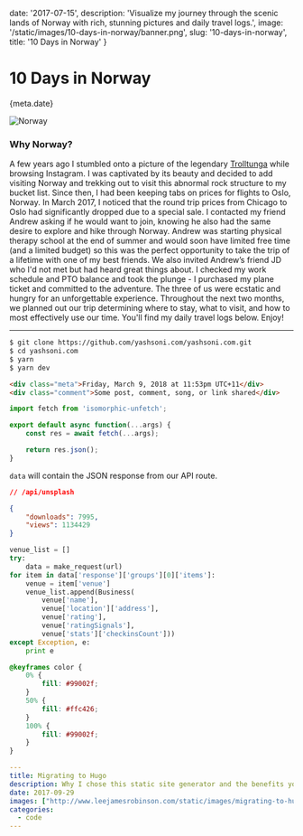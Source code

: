 
date: '2017-07-15',
description: 'Visualize my journey through the scenic lands of Norway with rich, stunning pictures and daily travel logs.',
image: '/static/images/10-days-in-norway/banner.png',
slug: '10-days-in-norway',
title: '10 Days in Norway'
}


# 10 Days in Norway

<Date>{meta.date}</Date>

![Norway](/static/images/10-days-in-norway/banner.png)

### Why Norway?

A few years ago I stumbled onto a picture of the legendary [Trolltunga](https://www.visitnorway.com/places-to-go/fjord-norway/the-hardangerfjord-region/listings-hardanger-fjord/trolltunga/8625/) while browsing Instagram. I was captivated by its beauty and decided to add visiting Norway and trekking out to visit this abnormal rock structure to my bucket list. Since then, I had been keeping tabs on prices for flights to Oslo, Norway. In March 2017, I noticed that the round trip prices from Chicago to Oslo had significantly dropped due to a special sale. I contacted my friend Andrew asking if he would want to join, knowing he also had the same desire to explore and hike through Norway. Andrew was starting physical therapy school at the end of summer and would soon have limited free time (and a limited budget) so this was the perfect opportunity to take the trip of a lifetime with one of my best friends. We also invited Andrew’s friend JD who I'd not met but had heard great things about. I checked my work schedule and PTO balance and took the plunge - I purchased my plane ticket and committed to the adventure. The three of us were ecstatic and hungry for an unforgettable experience. Throughout the next two months, we planned out our trip determining where to stay, what to visit, and how to most effectively use our time. You'll find my daily travel logs below. Enjoy!

---

```bash
$ git clone https://github.com/yashsoni.com/yashsoni.com.git
$ cd yashsoni.com
$ yarn
$ yarn dev
```

```html
<div class="meta">Friday, March 9, 2018 at 11:53pm UTC+11</div>
<div class="comment">Some post, comment, song, or link shared</div>
```

```js
import fetch from 'isomorphic-unfetch';

export default async function(...args) {
    const res = await fetch(...args);

    return res.json();
}
```

`data` will contain the JSON response from our API route.

```json
// /api/unsplash

{
    "downloads": 7995,
    "views": 1134429
}
```

```python
venue_list = []
try:
	data = make_request(url)
for item in data['response']['groups'][0]['items']:
	venue = item['venue']
	venue_list.append(Business(
		venue['name'],
		venue['location']['address'],
		venue['rating'],
		venue['ratingSignals'],
		venue['stats']['checkinsCount']))
except Exception, e:
	print e
```

```css
@keyframes color {
    0% {
        fill: #99002f;
    }
    50% {
        fill: #ffc426;
    }
    100% {
        fill: #99002f;
    }
}
```

```YAML
---
title: Migrating to Hugo
description: Why I chose this static site generator and the benefits you can receive.
date: 2017-09-29
images: ["http://www.leejamesrobinson.com/static/images/migrating-to-hugo/hugo.png"]
categories:
  - code
---
```
